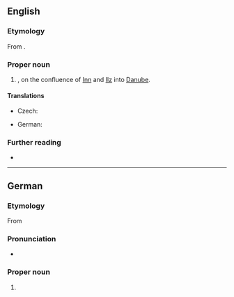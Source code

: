 ==English==
===Etymology===
From {{bor|en|de|Passau}}.
===Proper noun===
{{en-proper noun}}

# {{place|en|city|in southeastern|s/Bavaria|c/Germany}}, on the confluence of [[Inn]] and [[Ilz]] into [[Danube]].

====Translations====
{{trans-top|city}}
* Czech: {{t+|cs|Pasov|m}}
{{trans-mid}}
* German: {{t+|de|Passau|n}}
{{trans-bottom}}

===Further reading===
* {{pedialite|Passau}}

----

==German==
{{wikipedia}}
{{wikipedia|lang=de}}

===Etymology===
From {{der|de|la|Castra Batavis}}

===Pronunciation===
* {{audio|de|De-Passau.ogg|Audio}}

===Proper noun===
{{de-proper noun|n|Passaus}}

# {{place|de|independent city|s/Bavaria|c/Germany|t1=Passau}}